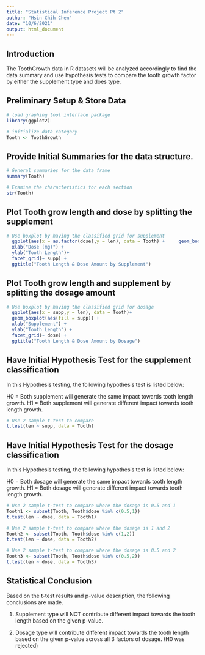 ---
title: "Statistical Inference Project Pt 2"
author: "Hsin Chih Chen"
date: "10/6/2021"
output: html_document
---

## Introduction

The ToothGrowth data in R datasets will be analyzed accordingly to find the data summary and use hypothesis tests to compare the tooth growth factor by either the supplement type and does type.

## Preliminary Setup & Store Data

```{r}
# load graphing tool interface package
library(ggplot2)

# initialize data category
Tooth <- ToothGrowth
```

## Provide Initial Summaries for the data structure.
```{r}
# General summaries for the data frame
summary(Tooth)

# Examine the characteristics for each section
str(Tooth)
```

## Plot Tooth grow length and dose by splitting the supplement
```{r}
# Use boxplot by having the classified grid for supplement
  ggplot(aes(x = as.factor(dose),y = len), data = Tooth) +     geom_boxplot(aes(fill = dose)) + 
  xlab("Dose (mg)") + 
  ylab("Tooth Length")+ 
  facet_grid(~ supp) + 
  ggtitle("Tooth Length & Dose Amount by Supplement")
```

## Plot Tooth grow length and supplement by splitting the dosage amount
```{r}
# Use boxplot by having the classified grid for dosage
  ggplot(aes(x = supp,y = len), data = Tooth)+ 
  geom_boxplot(aes(fill = supp)) + 
  xlab("Supplement") + 
  ylab("Tooth Length") + 
  facet_grid(~ dose) + 
  ggtitle("Tooth Length & Dose Amount by Dosage")
```

## Have Initial Hypothesis Test for the supplement classification

In this Hypothesis testing, the following hypothesis test is listed below:

H0 = Both supplement will generate the same impact towards tooth length growth.
H1 = Both supplement will generate different impact towards tooth length growth.

```{r}
# Use 2 sample t-test to compare
t.test(len ~ supp, data = Tooth)
```

## Have Initial Hypothesis Test for the dosage classification

In this Hypothesis testing, the following hypothesis test is listed below:

H0 = Both dosage will generate the same impact towards tooth length growth.
H1 = Both dosage will generate different impact towards tooth length growth.

```{r}
# Use 2 sample t-test to compare where the dosage is 0.5 and 1
Tooth1 <- subset(Tooth, Tooth$dose %in% c(0.5,1))
t.test(len ~ dose, data = Tooth1)
```

```{r}
# Use 2 sample t-test to compare where the dosage is 1 and 2
Tooth2 <- subset(Tooth, Tooth$dose %in% c(1,2))
t.test(len ~ dose, data = Tooth2)
```

```{r}
# Use 2 sample t-test to compare where the dosage is 0.5 and 2
Tooth3 <- subset(Tooth, Tooth$dose %in% c(0.5,2))
t.test(len ~ dose, data = Tooth3)
```

## Statistical Conclusion

Based on the t-test results and p-value description, the following conclusions are made.

1. Supplement type will NOT contribute different impact towards the tooth length based on the given p-value. 


2. Dosage type will contribute different impact towards the tooth length based on the given p-value across all 3 factors of dosage. (H0 was rejected)
